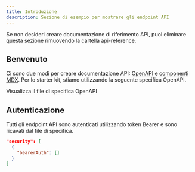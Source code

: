 ```yaml
---
title: Introduzione
description: Sezione di esempio per mostrare gli endpoint API
---
```


<Note>
  Se non desideri creare documentazione di riferimento API, puoi eliminare
  questa sezione rimuovendo la cartella api-reference.
</Note>

## Benvenuto

Ci sono due modi per creare documentazione API: [OpenAPI](https://mintlify.com/docs/api-playground/openapi/setup) e [componenti MDX](https://mintlify.com/docs/api-playground/mdx/configuration). Per lo starter kit, stiamo utilizzando la seguente specifica OpenAPI.

<Card title="Plant Store Endpoints" icon="leaf" href="https://github.com/mintlify/starter/blob/main/api-reference/openapi.json">
  Visualizza il file di specifica OpenAPI
</Card>

## Autenticazione

Tutti gli endpoint API sono autenticati utilizzando token Bearer e sono ricavati dal file di specifica.

```json
"security": [
  {
    "bearerAuth": []
  }
]
```
